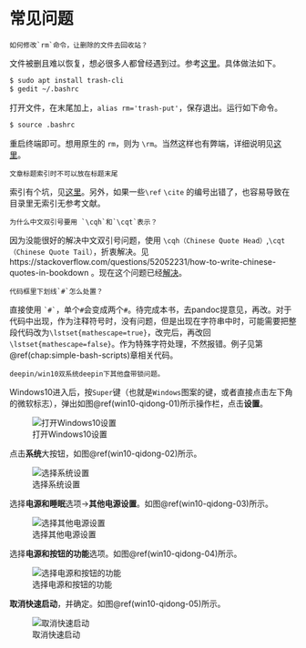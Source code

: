 # 常见问题 {#chap:faqs}
\setholdfigure
```block2
如何修改`rm`命令，让删除的文件去回收站？
```

\BeginKnitrBlock{answer}
 文件被删且难以恢复，想必很多人都曾经遇到过。参考[这里](https://bbs.deepin.org/forum.php?mod=redirect&goto=findpost&ptid=159778&pid=487081&fromuid=16639)。具体做法如下。

```.bash
$ sudo apt install trash-cli
$ gedit ~/.bashrc
```

打开文件，在末尾加上，`alias rm='trash-put'`，保存退出。运行如下命令。

```.bash
$ source .bashrc
```

重启终端即可。想用原生的 `rm`，则为 `\rm`。当然这样也有弊端，详细说明见[这里](https://bbs.deepin.org/forum.php?mod=redirect&goto=findpost&ptid=159778&pid=487121&fromuid=16639)。

\EndKnitrBlock{answer}

```block2
文章标题索引时不可以放在标题末尾
```

\BeginKnitrBlock{answer}
索引有个坑，见[这里](https://github.com/jgm/pandoc/issues/4762)。另外，如果一些`\ref` `\cite` 的编号出错了，也容易导致在目录里无索引无参考文献。
\EndKnitrBlock{answer}

```block2
为什么中文双引号要用 `\cqh`和`\cqt`表示？
```

\BeginKnitrBlock{answer}
因为没能很好的解决中文双引号问题，使用 `\cqh（Chinese Quote Head）`,`\cqt（Chinese Quote Tail） `，折衷解决。见 https://stackoverflow.com/questions/52052231/how-to-write-chinese-quotes-in-bookdown 。现在这个问题已经[解决](https://github.com/rstudio/bookdown/issues/687)。
\EndKnitrBlock{answer}

```block2
代码框里下划线`#`怎么处置？
```

\BeginKnitrBlock{answer}
直接使用 `` `#` ``，单个`#`会变成两个`#`。待完成本书，去pandoc提意见，再改。对于代码中出现，作为注释符号时，没有问题，但是出现在字符串中时，可能需要把整段代码改为`\lstset{mathescape=true}`，改完后，再改回`\lstset{mathescape=false}`。作为特殊字符处理，不然报错。例子见第\@ref(chap:simple-bash-scripts)章相关代码。
\EndKnitrBlock{answer}

```block2
deepin/win10双系统deepin下其他盘带锁问题。
```

\BeginKnitrBlock{answer}
Windows10进入后，按`Super`键（也就是`Windows`图案的键，或者直接点击左下角的微软标志），弹出如图\@ref(win10-qidong-01)所示操作栏，点击**设置**。

![打开Windows10设置\label{win10-qidong-01}](images/win10-qidong-01.png)

点击**系统**大按钮，如图\@ref(win10-qidong-02)所示。

![选择系统设置\label{win10-qidong-02}](images/win10-qidong-02.png)


选择**电源和睡眠**选项->**其他电源设置**。如图\@ref(win10-qidong-03)所示。

![选择其他电源设置\label{win10-qidong-03}](images/win10-qidong-03.png)

选择**电源和按钮的功能**选项。如图\@ref(win10-qidong-04)所示。

![选择电源和按钮的功能\label{win10-qidong-04}](images/win10-qidong-04.png)


**取消快速启动**，并确定。如图\@ref(win10-qidong-05)所示。

![取消快速启动\label{win10-qidong-05}](images/win10-qidong-05.png)

\EndKnitrBlock{answer}






\setdefaultfigure